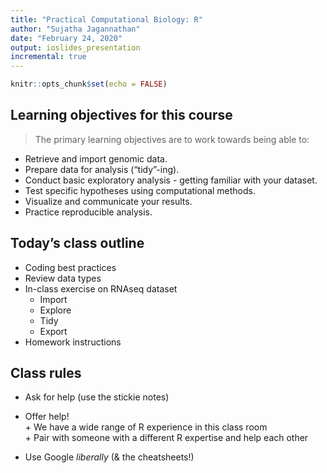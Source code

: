 ```yaml
---
title: "Practical Computational Biology: R"
author: "Sujatha Jagannathan"
date: "February 24, 2020"
output: ioslides_presentation
incremental: true
---
```


```r
knitr::opts_chunk$set(echo = FALSE)
```

## Learning objectives for this course
> The primary learning objectives are to work towards being able to:  

* Retrieve and import genomic data.  
* Prepare data for analysis (“tidy”-ing).  
* Conduct basic exploratory analysis - getting familiar with your dataset.  
* Test specific hypotheses using computational methods.  
* Visualize and communicate your results.  
* Practice reproducible analysis.  

## Today's class outline

- Coding best practices
- Review data types
- In-class exercise on RNAseq dataset
    + Import
    + Explore
    + Tidy
    + Export
- Homework instructions

## Class rules {.build .bigger}

- Ask for help (use the stickie notes)  

- Offer help!   
      + We have a wide range of R experience in this class room  
      + Pair with someone with a different R expertise and help each other  

- Use Google *liberally*  (& the cheatsheets!)